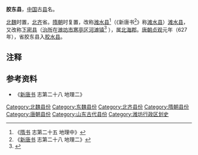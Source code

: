 '''胶东县'''，[[中国|中国]]古[[县|县]]名。

[[北魏|北魏]]时置，[[北齐|北齐]]省。[[隋朝|隋朝]]时复置，改称[[潍水县|潍水县]]<ref>《[[隋书|隋书]] 志第二十五 地理中》</ref>（《新唐书<ref>《[[新唐书|新唐书]] 志第二十八 地理二》</ref>》称[[滩水县|滩水县]]）[[滩水县|滩水县]]，又改称[[下密县|下密县]]（[[治所|治所]]在[[潍坊市|潍坊市]][[寒亭区|寒亭区]][[河滩镇|河滩镇]]<ref>{{Cite web |url=http://www.infobase.gov.cn/areaname/201011/article_13594.html |title=隋代古今地名对照表 |accessdate=2014-03-10 |author= |date=2010-11-09 |work= |publisher=山东省情网 |language=Zh-hans |deadurl=yes |archiveurl=https://web.archive.org/web/20140309212927/http://www.infobase.gov.cn/areaname/201011/article_13594.html |archivedate=2014-03-09 }}</ref> ），属[[北海郡|北海郡]]。[[唐朝|唐朝]][[貞觀_(唐朝)|贞观]]元年（627年），省胶东县入[[膠水縣|胶水县]]。

== 注释 ==

<references/>

== 参考资料 ==

*《[[新唐书|新唐书]] 志第二十八 地理二》
 
{{山东行政区划小作品}}
{{DEFAULTSORT:J}}
[[Category:北魏县份|Category:北魏县份]]
[[Category:东魏县份|Category:东魏县份]]
[[Category:北齐县份|Category:北齐县份]]
[[Category:隋朝县份|Category:隋朝县份]]
[[Category:唐朝县份|Category:唐朝县份]]
[[Category:山东古代县份|Category:山东古代县份]]
[[Category:潍坊行政区划史|Category:潍坊行政区划史]]
